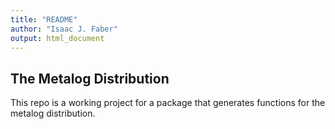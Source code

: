 ```yaml
---
title: "README"
author: "Isaac J. Faber"
output: html_document
---
```


## The Metalog Distribution

This repo is a working project for a package that generates functions for the metalog distribution.

